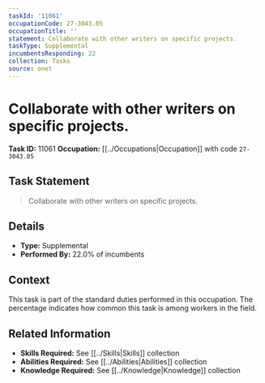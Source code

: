 ```yaml
---
taskId: '11061'
occupationCode: 27-3043.05
occupationTitle: ''
statement: Collaborate with other writers on specific projects.
taskType: Supplemental
incumbentsResponding: 22
collection: Tasks
source: onet
---
```

# Collaborate with other writers on specific projects.

**Task ID:** 11061
**Occupation:** [[../Occupations|Occupation]] with code `27-3043.05`

## Task Statement

> Collaborate with other writers on specific projects.

## Details

- **Type:** Supplemental
- **Performed By:** 22.0% of incumbents

## Context

This task is part of the standard duties performed in this occupation. The percentage indicates how common this task is among workers in the field.

## Related Information

- **Skills Required:** See [[../Skills|Skills]] collection
- **Abilities Required:** See [[../Abilities|Abilities]] collection
- **Knowledge Required:** See [[../Knowledge|Knowledge]] collection
